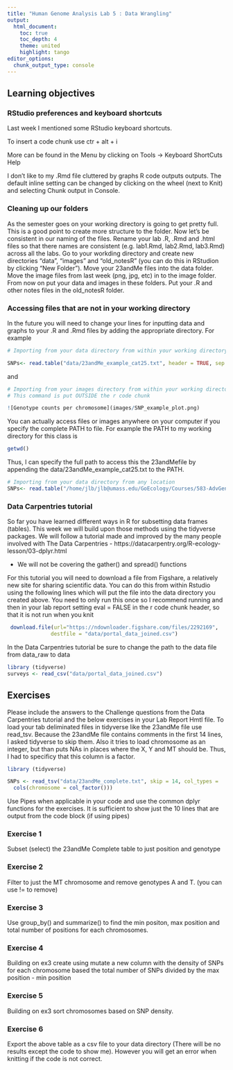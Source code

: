 ```yaml
---
title: "Human Genome Analysis Lab 5 : Data Wrangling"
output:
  html_document:
    toc: true
    toc_depth: 4
    theme: united
    highlight: tango
editor_options: 
  chunk_output_type: console
---
```


## Learning objectives

### RStudio preferences and keyboard shortcuts

Last week I mentioned some RStudio keyboard shortcuts.

To insert a code chunk use ctr + alt + i 

More can be found in the Menu by clicking on Tools -> Keyboard ShortCuts Help

I don't like to my .Rmd file cluttered by graphs R code outputs outputs. The default inline setting can be changed by clicking on the wheel (next to Knit) and selecting Chunk output in Console. 

### Cleaning up our folders

As the semester goes on your working directory is going to get pretty full. This is a good point to create more structure to the folder. Now let's be consistent in our naming of the files. Rename your lab .R, .Rmd and .html files so that there names are consistent (e.g. lab1.Rmd, lab2.Rmd, lab3.Rmd) across all the labs. Go to your workding directory and create new directories "data", "images" and "old_notesR" (you can do this in RStudion by clicking "New Folder"). Move your 23andMe files into the data folder. Move the image files from last week (png, jpg, etc) in to the image folder. From now on put your data and images in these folders. Put your .R and other notes files in the old_notesR folder.

### Accessing files that are not in your working directory

In the future you will need to change your lines for inputting data and graphs to your .R and .Rmd files by adding the appropriate directory. For example


```r
# Importing from your data directory from within your working directory

SNPs<- read.table("data/23andMe_example_cat25.txt", header = TRUE, sep = "\t")
```

and

```r
# Importing from your images directory from within your working directory
# This command is put OUTSIDE the r code chunk

![Genotype counts per chromosome](images/SNP_example_plot.png) 
```

You can actually access files or images anywhere on your computer if you specify the complete PATH to file. For example the PATH to my working directory for this class is

```r
getwd()
```

Thus, I can specify the full path to access this the 23andMefile by appending the data/23andMe_example_cat25.txt to the PATH.  

```r
# Importing from your data directory from any location
SNPs<- read.table("/home/jlb/jlb@umass.edu/GoEcology/Courses/583-AdvGen/2020_Spring/GenomeAnalysisR/data/23andMe_example_cat25.txt", header = TRUE, sep = "\t")
```

### Data Carpentries tutorial

So far you have learned different ways in R for subsetting data frames (tables). This week we will build upon those methods using the tidyverse packages.  We will follow a tutorial made and improved by the many people involved with The Data Carpentries - https://datacarpentry.org/R-ecology-lesson/03-dplyr.html  

* We will not be covering the gather() and spread() functions

For this tutorial you will need to download a file from Figshare, a relatively new site for sharing scientific data.  You can do this from within Rstudio using the following lines which will put the file into the data directory you created above. You need to only run this once so I recommend running and then in your lab report setting eval = FALSE in the r code chunk header, so that it is not run when you knit

```r
 download.file(url="https://ndownloader.figshare.com/files/2292169",
              destfile = "data/portal_data_joined.csv")
```

In the Data Carpentries tutorial be sure to change the path to the data file from data_raw to data

```r
library (tidyverse)
surveys <- read_csv("data/portal_data_joined.csv")
```



## Exercises

Please include the answers to the Challenge questions from the Data Carpentries tutorial and the below exercises in your Lab Report Hmtl file.  To load your tab deliminated files in tidyverse like the 23andMe file use read_tsv.  Because the 23andMe file contains comments in the first 14 lines, I asked tidyverse to skip them. Also it tries to load chromosome as an integer, but than puts NAs in places where the X, Y and MT should be. Thus, I had to specificy that this column is a factor.

```r
library (tidyverse)
```

```r
SNPs <- read_tsv("data/23andMe_complete.txt", skip = 14, col_types = 
  cols(chromosome = col_factor()))
```

Use Pipes when applicable in your code and use the common dplyr functions for the exercises. It is sufficient to show just the 10 lines that are output from the code block (if using pipes)

### Exercise 1

Subset (select) the 23andMe Complete table to just position and genotype

### Exercise 2

Filter to just the MT chromosome and remove genotypes A and T. (you can use != to remove)

### Exercise 3

Use group_by() and summarize() to find the min positon, max position and total number of positions for each chromosomes. 

### Exercise 4

Building on ex3 create using mutate a new column with the density of SNPs for each chromosome based the total number of SNPs divided by the max position - min position

### Exercise 5

Building on ex3 sort chromosomes based on SNP density.


### Exercise 6

Export the above table as a csv file to your data directory (There will be no results except the code to show me). However you will get an error when knitting if the code is not correct.

